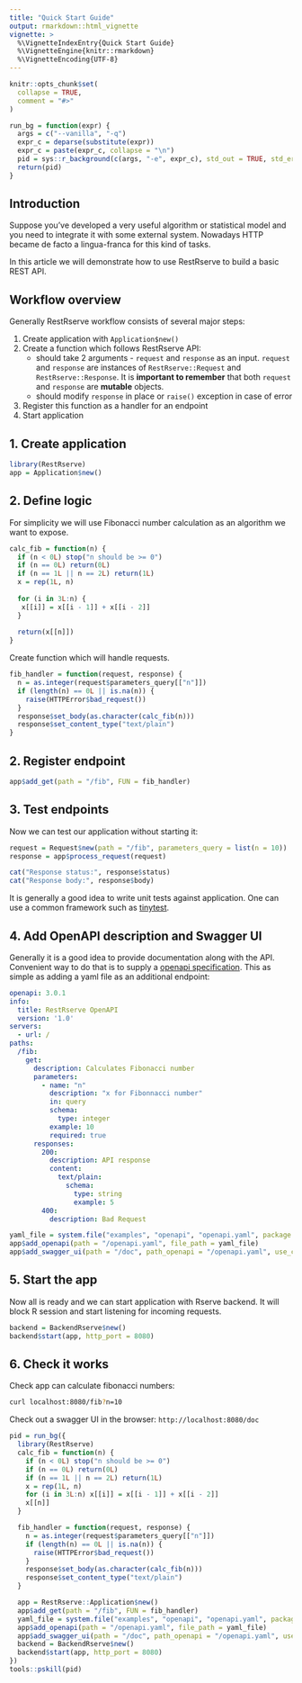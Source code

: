 ```yaml
---
title: "Quick Start Guide"
output: rmarkdown::html_vignette
vignette: >
  %\VignetteIndexEntry{Quick Start Guide}
  %\VignetteEngine{knitr::rmarkdown}
  %\VignetteEncoding{UTF-8}
---
```


```r
knitr::opts_chunk$set(
  collapse = TRUE,
  comment = "#>"
)
```

```r
run_bg = function(expr) {
  args = c("--vanilla", "-q")
  expr_c = deparse(substitute(expr))
  expr_c = paste(expr_c, collapse = "\n")
  pid = sys::r_background(c(args, "-e", expr_c), std_out = TRUE, std_err = TRUE)
  return(pid)
}
```

## Introduction

Suppose you've developed a very useful algorithm or statistical model and you need to integrate it with some external system. Nowadays HTTP became de facto a lingua-franca for this kind of tasks.

In this article we will demonstrate how to use RestRserve to build a basic REST API.


## Workflow overview

Generally RestRserve workflow consists of several major steps:

1. Create application with `Application$new()`
1. Create a function which follows RestRserve API:
    - should take 2 arguments - `request` and `response` as an input. `request` and `response` are instances of `RestRserve::Request` and `RestRserve::Response`. It is **important to remember** that both `request` and `response` are **mutable** objects.
    - should modify `response` in place or `raise()` exception in case of error
1. Register this function as a handler for an endpoint
1. Start application


## 1. Create application

```r
library(RestRserve)
app = Application$new()
```

## 2. Define logic 

For simplicity we will use Fibonacci number calculation as an algorithm we want to expose.

```r
calc_fib = function(n) {
  if (n < 0L) stop("n should be >= 0")
  if (n == 0L) return(0L)
  if (n == 1L || n == 2L) return(1L)
  x = rep(1L, n)
  
  for (i in 3L:n) {
   x[[i]] = x[[i - 1]] + x[[i - 2]] 
  }
  
  return(x[[n]])
}
```

Create function which will handle requests.

```r
fib_handler = function(request, response) {
  n = as.integer(request$parameters_query[["n"]])
  if (length(n) == 0L || is.na(n)) {
    raise(HTTPError$bad_request())
  }
  response$set_body(as.character(calc_fib(n)))
  response$set_content_type("text/plain")
}
```

## 2. Register endpoint

```r
app$add_get(path = "/fib", FUN = fib_handler)
```

## 3. Test endpoints

Now we can test our application without starting it:

```r
request = Request$new(path = "/fib", parameters_query = list(n = 10))
response = app$process_request(request)

cat("Response status:", response$status)
cat("Response body:", response$body)
```

It is generally a good idea to write unit tests against application. One can use a common framework such as [tinytest](https://cran.r-project.org/package=tinytest).

## 4. Add OpenAPI description and Swagger UI

Generally it is a good idea to provide documentation along with the API.  Convenient way to do that is to supply a [openapi specification](https://swagger.io/docs/specification/about/). This as simple as adding a yaml file as an additional endpoint:

```yaml
openapi: 3.0.1
info:
  title: RestRserve OpenAPI
  version: '1.0'
servers:
  - url: /
paths:
  /fib:
    get:
      description: Calculates Fibonacci number
      parameters:
        - name: "n"
          description: "x for Fibonnacci number"
          in: query
          schema:
            type: integer
          example: 10
          required: true
      responses:
        200:
          description: API response
          content:
            text/plain:
              schema:
                type: string
                example: 5
        400:
          description: Bad Request
```

```r
yaml_file = system.file("examples", "openapi", "openapi.yaml", package = "RestRserve")
app$add_openapi(path = "/openapi.yaml", file_path = yaml_file)
app$add_swagger_ui(path = "/doc", path_openapi = "/openapi.yaml", use_cdn = TRUE)
```

## 5. Start the app

Now all is ready and we can start application with Rserve backend. It will block R session and start listening for incoming requests.

```r
backend = BackendRserve$new()
backend$start(app, http_port = 8080)
```

## 6. Check it works

Check app can calculate fibonacci numbers:

```bash
curl localhost:8080/fib?n=10
```

Check out a swagger UI in the browser: `http://localhost:8080/doc`



```r
pid = run_bg({
  library(RestRserve)
  calc_fib = function(n) {
    if (n < 0L) stop("n should be >= 0")
    if (n == 0L) return(0L)
    if (n == 1L || n == 2L) return(1L)
    x = rep(1L, n)
    for (i in 3L:n) x[[i]] = x[[i - 1]] + x[[i - 2]]
    x[[n]]
  }

  fib_handler = function(request, response) {
    n = as.integer(request$parameters_query[["n"]])
    if (length(n) == 0L || is.na(n)) {
      raise(HTTPError$bad_request())
    }
    response$set_body(as.character(calc_fib(n)))
    response$set_content_type("text/plain")
  }

  app = RestRserve::Application$new()
  app$add_get(path = "/fib", FUN = fib_handler)
  yaml_file = system.file("examples", "openapi", "openapi.yaml", package = "RestRserve")
  app$add_openapi(path = "/openapi.yaml", file_path = yaml_file)
  app$add_swagger_ui(path = "/doc", path_openapi = "/openapi.yaml", use_cdn = TRUE)
  backend = BackendRserve$new()
  backend$start(app, http_port = 8080)
})
tools::pskill(pid)
```

